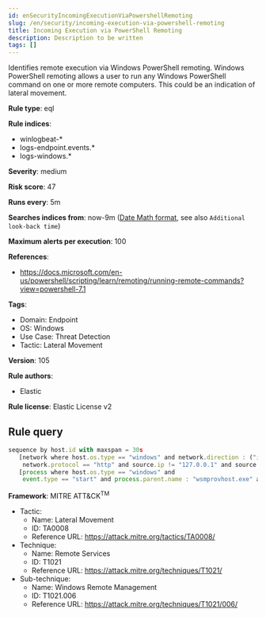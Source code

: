 ```yaml
---
id: enSecurityIncomingExecutionViaPowershellRemoting
slug: /en/security/incoming-execution-via-powershell-remoting
title: Incoming Execution via PowerShell Remoting
description: Description to be written
tags: []
---
```


<div id="incoming-execution-via-powershell-remoting"></div>

Identifies remote execution via Windows PowerShell remoting. Windows PowerShell remoting allows a user to run any Windows PowerShell command on one or more remote computers. This could be an indication of lateral movement.

**Rule type**: eql

**Rule indices**: 

* winlogbeat-*
* logs-endpoint.events.*
* logs-windows.*

**Severity**: medium

**Risk score**: 47

**Runs every**: 5m

**Searches indices from**: now-9m ([Date Math format](((ref))/common-options.html#date-math), see also <DocLink id="enSecurityRulesUiCreate" section="set-the-rules-schedule">`Additional look-back time`</DocLink>)

**Maximum alerts per execution**: 100

**References**: 

* https://docs.microsoft.com/en-us/powershell/scripting/learn/remoting/running-remote-commands?view=powershell-7.1

**Tags**: 

* Domain: Endpoint
* OS: Windows
* Use Case: Threat Detection
* Tactic: Lateral Movement

**Version**: 105

**Rule authors**: 

* Elastic

**Rule license**: Elastic License v2

## Rule query

```js
sequence by host.id with maxspan = 30s
   [network where host.os.type == "windows" and network.direction : ("incoming", "ingress") and destination.port in (5985, 5986) and
    network.protocol == "http" and source.ip != "127.0.0.1" and source.ip != "::1"]
   [process where host.os.type == "windows" and 
    event.type == "start" and process.parent.name : "wsmprovhost.exe" and not process.executable : "?:\\Windows\\System32\\conhost.exe"]

```

**Framework**: MITRE ATT&CK<sup>TM</sup>

* Tactic:
    * Name: Lateral Movement
    * ID: TA0008
    * Reference URL: https://attack.mitre.org/tactics/TA0008/
* Technique:
    * Name: Remote Services
    * ID: T1021
    * Reference URL: https://attack.mitre.org/techniques/T1021/
* Sub-technique:
    * Name: Windows Remote Management
    * ID: T1021.006
    * Reference URL: https://attack.mitre.org/techniques/T1021/006/

